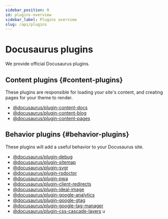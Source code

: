 ```yaml
---
sidebar_position: 0
id: plugins-overview
sidebar_label: Plugins overview
slug: /api/plugins
---
```


# Docusaurus plugins

We provide official Docusaurus plugins.

## Content plugins {#content-plugins}

These plugins are responsible for loading your site's content, and creating pages for your theme to render.

- [@docusaurus/plugin-content-docs](/reference-docs/docusaurus/api/plugins/plugin-content-docs.mdx)
- [@docusaurus/plugin-content-blog](/reference-docs/docusaurus/api/plugins/plugin-content-blog.mdx)
- [@docusaurus/plugin-content-pages](/reference-docs/docusaurus/api/plugins/plugin-content-pages.mdx)

## Behavior plugins {#behavior-plugins}

These plugins will add a useful behavior to your Docusaurus site.

- [@docusaurus/plugin-debug](/reference-docs/docusaurus/api/plugins/plugin-debug.mdx)
- [@docusaurus/plugin-sitemap](/reference-docs/docusaurus/api/plugins/plugin-sitemap.mdx)
- [@docusaurus/plugin-svgr](/reference-docs/docusaurus/api/plugins/plugin-svgr.mdx)
- [@docusaurus/plugin-rsdoctor](/reference-docs/docusaurus/api/plugins/plugin-rsdoctor.mdx)
- [@docusaurus/plugin-pwa](/reference-docs/docusaurus/api/plugins/plugin-pwa.mdx)
- [@docusaurus/plugin-client-redirects](/reference-docs/docusaurus/api/plugins/plugin-client-redirects.mdx)
- [@docusaurus/plugin-ideal-image](/reference-docs/docusaurus/api/plugins/plugin-ideal-image.mdx)
- [@docusaurus/plugin-google-analytics](/reference-docs/docusaurus/api/plugins/plugin-google-analytics.mdx)
- [@docusaurus/plugin-google-gtag](/reference-docs/docusaurus/api/plugins/plugin-google-gtag.mdx)
- [@docusaurus/plugin-google-tag-manager](/reference-docs/docusaurus/api/plugins/plugin-google-tag-manager.mdx)
- [@docusaurus/plugin-css-cascade-layers](/reference-docs/docusaurus/api/plugins/plugin-css-cascade-layers.mdx) u
